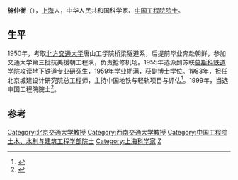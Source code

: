 '''施仲衡'''（{{bd|1930年|11月}}），[[上海|上海]]人，中华人民共和国科学家、[[中国工程院院士|中国工程院院士]]。

==生平==
1950年，考取[[北方交通大学|北方交通大学]]唐山工学院桥梁隧道系，后提前毕业奔赴朝鲜，参加交通大学第三批抗美援朝工程队，负责抢修机场。1955年选派到苏联[[莫斯科铁道学院|莫斯科铁道学院]]攻读地下铁道专业研究生，1959年学业期满，获副博士学位。1983年，担任北京城建设计研究院总工程师，主持中国地铁与轻轨项目与评估<ref>{{cite news|title=施仲衡院士：更多城市宜规划建设轻轨而非地铁|url=http://news.xinhuanet.com/fortune/2012-10/18/c_113419545.htm|accessdate=2013-05-14|newspaper=新华网}}</ref>。1999年，当选中国工程院院士<ref>{{cite news|title=施仲衡|url=http://xy.swjtu.edu.cn/read.swing?id=106|accessdate=2013-05-14|newspaper=西南交通大学|deadurl=yes|archiveurl=https://web.archive.org/web/20121114075728/http://xy.swjtu.edu.cn/read.swing?id=106|archivedate=2012-11-14}}</ref>。

==参考==
{{reflist}}

{{中国工程院土木、水利与建筑工程学部院士}}

{{Authority control}}
{{DEFAULTSORT:S}}
[[Category:北京交通大学教授|Category:北京交通大学教授]]
[[Category:西南交通大学教授|Category:西南交通大学教授]]
[[Category:中国工程院土木、水利与建筑工程学部院士|Category:中国工程院土木、水利与建筑工程学部院士]]
[[Category:上海科学家|Category:上海科学家]]
[[Category:施姓|Z]]